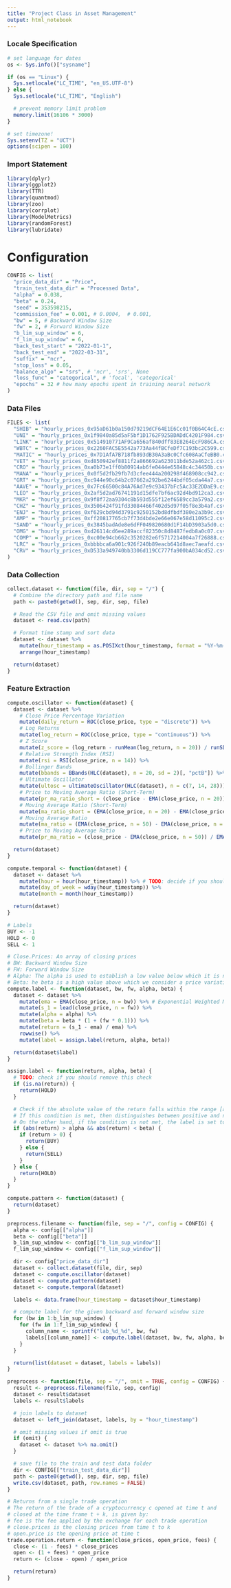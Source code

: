 ```yaml
---
title: "Project Class in Asset Management"
output: html_notebook
---
```


### Locale Specification
```r
# set language for dates
os <- Sys.info()["sysname"]

if (os == "Linux") {
  Sys.setlocale("LC_TIME", "en_US.UTF-8")
} else {
  Sys.setlocale("LC_TIME", "English")

  # prevent memory limit problem
  memory.limit(16106 * 3000)
}

# set timezone!
Sys.setenv(TZ = "UCT")
options(scipen = 100)
```

### Import Statement
```r
library(dplyr)
library(ggplot2)
library(TTR)
library(quantmod)
library(zoo)
library(corrplot)
library(ModelMetrics)
library(randomForest)
library(lubridate)
```

# Configuration
```r
CONFIG <- list(
  "price_data_dir" = "Price",
  "train_test_data_dir" = "Processed Data",
  "alpha" = 0.038,
  "beta" = 0.24,
  "seed" = 353598215,
  "commission_fee" = 0.001, # 0.0004,  # 0.001,
  "bw" = 5, # Backward Window Size
  "fw" = 2, # Forward Window Size
  "b_lim_sup_window" = 6,
  "f_lim_sup_window" = 6,
  "back_test_start" = "2022-01-1",
  "back_test_end" = "2022-03-31",
  "suffix" = "ncr",
  "stop_loss" = 0.05,
  "balance_algo" = "srs", # 'ncr', 'srs', None
  "loss_func" = "categorical", # 'focal', 'categorical'
  "epochs" = 32 # how many epochs spent in training neural network
)
```

### Data Files
```r
FILES <- list(
  "SHIB" = "hourly_prices_0x95aD61b0a150d79219dCF64E1E6Cc01f0B64C4cE.csv",
  "UNI" = "hourly_prices_0x1f9840a85d5aF5bf1D1762F925BDADdC4201F984.csv",
  "LINK" = "hourly_prices_0x514910771AF9Ca656af840dff83E8264EcF986CA.csv",
  "WBTC" = "hourly_prices_0x2260FAC5E5542a773Aa44fBCfeDf7C193bc2C599.csv",
  "MATIC" = "hourly_prices_0x7D1AfA7B718fb893dB30A3aBc0Cfc608AaCfeBB0.csv",
  "VET" = "hourly_prices_0xd850942ef8811f2a866692a623011bde52a462c1.csv",
  "CRO" = "hourly_prices_0xa0b73e1ff0b80914ab6fe0444e65848c4c34450b.csv",
  "MANA" = "hourly_prices_0x0f5d2fb29fb7d3cfee444a200298f468908cc942.csv",
  "GRT" = "hourly_prices_0xc944e90c64b2c07662a292be6244bdf05cda44a7.csv",
  "AAVE" = "hourly_prices_0x7Fc66500c84A76Ad7e9c93437bFc5Ac33E2DDaE9.csv",
  "LEO" = "hourly_prices_0x2af5d2ad76741191d15dfe7bf6ac92d4bd912ca3.csv",
  "MKR" = "hourly_prices_0x9f8f72aa9304c8b593d555f12ef6589cc3a579a2.csv",
  "CHZ" = "hourly_prices_0x3506424f91fd33084466f402d5d97f05f8e3b4af.csv",
  "ENJ" = "hourly_prices_0xf629cbd94d3791c9250152bd8dfbdf380e2a3b9c.csv",
  "AMP" = "hourly_prices_0xff20817765cb7f73d4bde2e66e067e58d11095c2.csv",
  "SAND" = "hourly_prices_0x3845badAde8e6dFF049820680d1F14bD3903a5d0.csv",
  "OMG" = "hourly_prices_0xd26114cd6ee289accf82350c8d8487fedb8a0c07.csv",
  "COMP" = "hourly_prices_0xc00e94cb662c3520282e6f5717214004a7f26888.csv",
  "LRC" = "hourly_prices_0xbbbbca6a901c926f240b89eacb641d8aec7aeafd.csv",
  "CRV" = "hourly_prices_0xD533a949740bb3306d119CC777fa900bA034cd52.csv"
)
```

### Data Collection
```r
collect.dataset <- function(file, dir, sep = "/") {
  # Combine the directory path and file name
  path <- paste0(getwd(), sep, dir, sep, file)

  # Read the CSV file and omit missing values
  dataset <- read.csv(path)

  # Format time stamp and sort data
  dataset <- dataset %>%
    mutate(hour_timestamp = as.POSIXct(hour_timestamp, format = "%Y-%m-%d %H:%M")) %>%
    arrange(hour_timestamp)

  return(dataset)
}
```

### Feature Extraction
```r
compute.oscillator <- function(dataset) {
  dataset <- dataset %>%
    # Close Price Percentage Variation
    mutate(daily_return = ROC(close_price, type = "discrete")) %>%
    # Log Returns
    mutate(log_return = ROC(close_price, type = "continuous")) %>%
    # Z Score
    mutate(z_score = (log_return - runMean(log_return, n = 20)) / runSD(log_return, n = 20)) %>%
    # Relative Strength Index (RSI)
    mutate(rsi = RSI(close_price, n = 14)) %>%
    # Bollinger Bands
    mutate(bbands = BBands(HLC(dataset), n = 20, sd = 2)[, "pctB"]) %>%
    # Ultimate Oscillator
    mutate(ultosc = ultimateOscillator(HLC(dataset), n = c(7, 14, 28))) %>%
    # Price to Moving Average Ratio (Short-Term)
    mutate(pr_ma_ratio_short = (close_price - EMA(close_price, n = 20)) / EMA(close_price, n = 20)) %>%
    # Moving Average Ratio (Short-Term)
    mutate(ma_ratio_short = (EMA(close_price, n = 20) - EMA(close_price, n = 50)) / EMA(close_price, n = 50)) %>%
    # Moving Average Ratio
    mutate(ma_ratio = (EMA(close_price, n = 50) - EMA(close_price, n = 100)) / EMA(close_price, n = 100)) %>%
    # Price to Moving Average Ratio
    mutate(pr_ma_ratio = (close_price - EMA(close_price, n = 50)) / EMA(close_price, n = 50))

  return(dataset)
}
```

```r
compute.temporal <- function(dataset) {
  dataset <- dataset %>%
    mutate(hour = hour(hour_timestamp)) %>% # TODO: decide if you should divide hour by 4
    mutate(day_of_week = wday(hour_timestamp)) %>%
    mutate(month = month(hour_timestamp))

  return(dataset)
}
```

```r
# Labels
BUY <- -1
HOLD <- 0
SELL <- 1

# Close.Prices: An array of closing prices
# BW: Backward Window Size
# FW: Forward Window Size
# Alpha: The alpha is used to establish a low value below which it is not convenient to place a trading order
# Beta: he beta is a high value above which we consider a price variation not influenced by the technical framework but by exogenous forces
compute.label <- function(dataset, bw, fw, alpha, beta) {
  dataset <- dataset %>%
    mutate(ema = EMA(close_price, n = bw)) %>% # Exponential Weighted Moving Average
    mutate(s_1 = lead(close_price, n = fw)) %>%
    mutate(alpha = alpha) %>%
    mutate(beta = beta * (1 + (fw * 0.1))) %>%
    mutate(return = (s_1 - ema) / ema) %>%
    rowwise() %>%
    mutate(label = assign.label(return, alpha, beta))

  return(dataset$label)
}

assign.label <- function(return, alpha, beta) {
  # TODO: check if you should remove this check
  if (is.na(return)) {
    return(HOLD)
  }

  # Check if the absolute value of the return falls within the range [alpha, beta]
  # If this condition is met, then distinguishes between positive and negative returns else return. A positive return labels the time frame as Buy, while a negative return labels the time frame Sell.
  # On the other hand, if the condition is not met, the label is set to Hold to indicate that it is advisable to avoid making any transactions at this time.
  if (abs(return) > alpha && abs(return) < beta) {
    if (return > 0) {
      return(BUY)
    } else {
      return(SELL)
    }
  } else {
    return(HOLD)
  }
}
```

```r
compute.pattern <- function(dataset) {
  return(dataset)
}
```

```r
preprocess.filename <- function(file, sep = "/", config = CONFIG) {
  alpha <- config[["alpha"]]
  beta <- config[["beta"]]
  b_lim_sup_window <- config[["b_lim_sup_window"]]
  f_lim_sup_window <- config[["f_lim_sup_window"]]

  dir <- config["price_data_dir"]
  dataset <- collect.dataset(file, dir, sep)
  dataset <- compute.oscillator(dataset)
  dataset <- compute.pattern(dataset)
  dataset <- compute.temporal(dataset)

  labels <- data.frame(hour_timestamp = dataset$hour_timestamp)

  # compute label for the given backward and forward window size
  for (bw in 1:b_lim_sup_window) {
    for (fw in 1:f_lim_sup_window) {
      column_name <- sprintf("lab_%d_%d", bw, fw)
      labels[[column_name]] <- compute.label(dataset, bw, fw, alpha, beta)
    }
  }

  return(list(dataset = dataset, labels = labels))
}
```

```r
preprocess <- function(file, sep = "/", omit = TRUE, config = CONFIG) {
  result <- preprocess.filename(file, sep, config)
  dataset <- result$dataset
  labels <- result$labels

  # join labels to dataset
  dataset <- left_join(dataset, labels, by = "hour_timestamp")

  # omit missing values if omit is true
  if (omit) {
    dataset <- dataset %>% na.omit()
  }

  # save file to the train and test data folder
  dir <- CONFIG[["train_test_data_dir"]]
  path <- paste0(getwd(), sep, dir, sep, file)
  write.csv(dataset, path, row.names = FALSE)
}
```


```r
# Returns from a single trade operation
# The return of the trade of a cryptocurrency c opened at time t and
# closed at the time frame t + k, is given by:
# fee is the fee applied by the exchange for each trade operation
# close.prices is the closing prices from time t to k
# open.price is the opening price at time t
trade.operation.return <- function(close_prices, open_price, fees) {
  close <- (1 - fees) * close_prices
  open <- (1 + fees) * open_price
  return <- (close - open) / open_price

  return(return)
}
```
